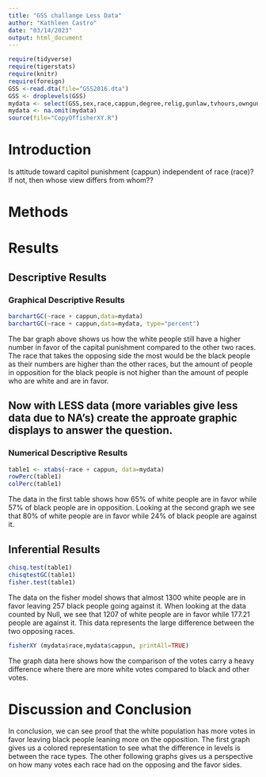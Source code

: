 ```yaml
---
title: "GSS challange Less Data"
author: "Kathleen Castro"
date: "03/14/2023"
output: html_document
---
```








```r
require(tidyverse)
require(tigerstats)
require(knitr)
require(foreign)
GSS <-read.dta(file="GSS2016.dta")
GSS <- droplevels(GSS)
mydata <- select(GSS,sex,race,cappun,degree,relig,gunlaw,tvhours,owngun,age,wordsum)
mydata <- na.omit(mydata)
source(file="CopyOffisherXY.R")
```

# Introduction

<!--In this section you explain what you are trying to show.  Where did the data come from?  What is the research or other question you are trying to answer?.  If you skimp in this section expect to be marked down in your grade. Paint a picture of the project a couple of paragraphs is expected!-->

Is attitude toward capitol punishment (cappun) independent of race (race)?
If not, then whose view differs from whom??

# Methods

<!--Decide on your methods:  use "variable analysis" or other appropriate descriptors.  Make sure to choose at least one graphical method and at least one numerical method. Discuss what data manipulations may be needed for example subsetting or other binning procedures and what sort of graphical displays and inferential tools will be used!-->

# Results

<!--Divide this section into two sub-sections:  One for your descriptive  results and one for your inferential results.!-->

## Descriptive Results

### Graphical Descriptive Results

<!--Graphical results here.  Make sure to show your code.  Provide appropriate labels for axes, giving units if possible, and provide a good title for the graph, too.  Use the graphical results to describe the patterns if any that exist in the data as focused toward the research question. Bottom line is to explain the features of the graph that are relevant to conforming or departing to what is expected by your null hypothesis !-->

```r
barchartGC(~race + cappun,data=mydata)
barchartGC(~race + cappun,data=mydata, type="percent")

```
  
The bar graph above shows us how the white people still have a higher number in favor of the capital punishment compared to the other two races. The race that takes the opposing side the most would be the black people as their numbers are higher than the other races, but the amount of people in opposition for the black people is not higher than the amount of people who are white and are in favor.

## Now with LESS data (more variables give less data due to NA's) create the approate graphic displays to answer the question.





### Numerical Descriptive Results

<!--Numerical results go here. Use the numerical results to describe the patterns if any that exist in the data as focused toward the research question!-->

```r
table1 <- xtabs(~race + cappun, data=mydata)
rowPerc(table1)
colPerc(table1)
```
  
The data in the first table shows how 65% of white people are in favor while 57% of black people are in opposition. Looking at the second graph we see that 80% of white people are in favor while 24% of black people are against it.


## Inferential Results

<!--State hypothesis clearly.  Make sure your discussion of the inferential test covers all the aspects that the test output produces, such as test statistic, p-value etc.  Make a decision about the null hypothesis, explain the assumptions on which the selected test/procedure was based, and why the chosen procedure satisfys the assumptions and is appropriate to answer the research question!-->

```r
chisq.test(table1)
chisqtestGC(table1)
fisher.test(table1)
```
  
The data on the fisher model shows that almost 1300 white people are in favor leaving 257 black people going against it. When looking at the data counted by Null, we see that 1207 of white people are in favor while 177.21 people are against it. This data represents the large difference between the two opposing races.

```r
fisherXY (mydata$race,mydata$cappun, printAll=TRUE)
```
  
The graph data here shows how the comparison of the votes carry a heavy difference where there are more white votes compared to black and other votes.

# Discussion and Conclusion

<!--Discussion and conclusion here.  If you found a relationship be sure to consider whether the relationship occurs because one of the variables causes the other, or whether they perhaps are related for some other reason.  Watch the chapter 6 videos from the George-town videos collection.!-->
    
In conclusion, we can see proof that the white population has more votes in favor leaving black people leaning more on the opposition. The first graph gives us a colored representation to see what the difference in levels is between the race types. The other following graphs gives us a perspective on how many votes each race had on the opposing and the favor sides.
